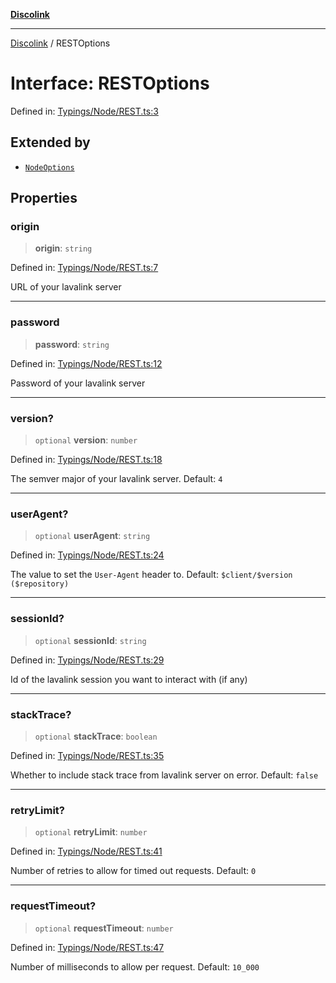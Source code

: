 [**Discolink**](../README.md)

***

[Discolink](../globals.md) / RESTOptions

# Interface: RESTOptions

Defined in: [Typings/Node/REST.ts:3](https://github.com/Archayu/discolink/blob/ddfd70ea55cc6996bf3567765f64fb3824cd3f79/src/Typings/Node/REST.ts#L3)

## Extended by

- [`NodeOptions`](NodeOptions.md)

## Properties

### origin

> **origin**: `string`

Defined in: [Typings/Node/REST.ts:7](https://github.com/Archayu/discolink/blob/ddfd70ea55cc6996bf3567765f64fb3824cd3f79/src/Typings/Node/REST.ts#L7)

URL of your lavalink server

***

### password

> **password**: `string`

Defined in: [Typings/Node/REST.ts:12](https://github.com/Archayu/discolink/blob/ddfd70ea55cc6996bf3567765f64fb3824cd3f79/src/Typings/Node/REST.ts#L12)

Password of your lavalink server

***

### version?

> `optional` **version**: `number`

Defined in: [Typings/Node/REST.ts:18](https://github.com/Archayu/discolink/blob/ddfd70ea55cc6996bf3567765f64fb3824cd3f79/src/Typings/Node/REST.ts#L18)

The semver major of your lavalink server.
Default: `4`

***

### userAgent?

> `optional` **userAgent**: `string`

Defined in: [Typings/Node/REST.ts:24](https://github.com/Archayu/discolink/blob/ddfd70ea55cc6996bf3567765f64fb3824cd3f79/src/Typings/Node/REST.ts#L24)

The value to set the `User-Agent` header to.
Default: `$client/$version ($repository)`

***

### sessionId?

> `optional` **sessionId**: `string`

Defined in: [Typings/Node/REST.ts:29](https://github.com/Archayu/discolink/blob/ddfd70ea55cc6996bf3567765f64fb3824cd3f79/src/Typings/Node/REST.ts#L29)

Id of the lavalink session you want to interact with (if any)

***

### stackTrace?

> `optional` **stackTrace**: `boolean`

Defined in: [Typings/Node/REST.ts:35](https://github.com/Archayu/discolink/blob/ddfd70ea55cc6996bf3567765f64fb3824cd3f79/src/Typings/Node/REST.ts#L35)

Whether to include stack trace from lavalink server on error.
Default: `false`

***

### retryLimit?

> `optional` **retryLimit**: `number`

Defined in: [Typings/Node/REST.ts:41](https://github.com/Archayu/discolink/blob/ddfd70ea55cc6996bf3567765f64fb3824cd3f79/src/Typings/Node/REST.ts#L41)

Number of retries to allow for timed out requests.
Default: `0`

***

### requestTimeout?

> `optional` **requestTimeout**: `number`

Defined in: [Typings/Node/REST.ts:47](https://github.com/Archayu/discolink/blob/ddfd70ea55cc6996bf3567765f64fb3824cd3f79/src/Typings/Node/REST.ts#L47)

Number of milliseconds to allow per request.
Default: `10_000`
